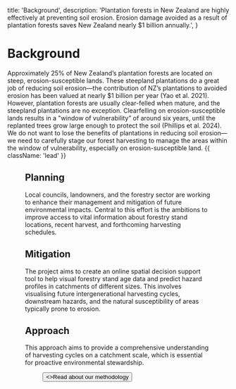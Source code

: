 

  title: 'Background',
  description:
    'Plantation forests in New Zealand are highly effectively at preventing soil erosion. Erosion damage avoided as a result of plantation forests saves New Zealand nearly $1 billion annually.',
}

# Background

Approximately 25% of New Zealand’s plantation forests are located on steep, erosion-susceptible lands. These steepland plantations do a great job of reducing soil erosion—the contribution of NZ’s plantations to avoided erosion has been valued at nearly $1 billion per year (Yao et al. 2021).  However, plantation forests are usually clear-felled when mature, and the steepland plantations are no exception.  Clearfelling on erosion-susceptible lands results in a "window of vulnerability” of around six years, until the replanted trees grow large enough to protect the soil (Phillips et al. 2024). We do not want to lose the benefits of plantations in reducing soil erosion—we need to carefully stage our forest harvesting to manage the areas within the window of vulnerability, especially on erosion-susceptible land. {{ className: 'lead' }}

<Figure src={forest} alt="Kaingaroa Forest" caption="Aerial photograph of Kaingaroa Forest, taken by Whites Aviation (1963). Ref: WA-59845-F. Alexander Turnbull Library, Wellington, New Zealand. /records/23158511." zoom={false} />

## <TreesIcon /> Planning

Local councils, landowners, and the forestry sector are working to enhance their management and mitigation of future environmental impacts. Central to this effort is the ambitions to improve access to vital information about forestry stand locations, recent harvest, and forthcoming harvesting schedules.

## <WrenchIcon /> Mitigation

The project aims to create an online spatial decision support tool to help visual forestry stand age data and predict hazard profiles in catchments of different sizes. This involves visualising future intergenerational harvesting cycles, downstream hazards, and the natural susceptibility of areas typically prone to erosion.

## <NavigationIcon /> Approach

This approach aims to provide a comprehensive understanding of harvesting cycles on a catchment scale, which is essential for proactive environmental stewardship.

<Figure src={projectSequence} alt="Project sequence diagram" caption="Project sequence." />

<div className="not-prose">
  <Button href="/plantation-forests" variant="text" arrow="right">
    <>Read about our methodology</>
  </Button>
</div>
